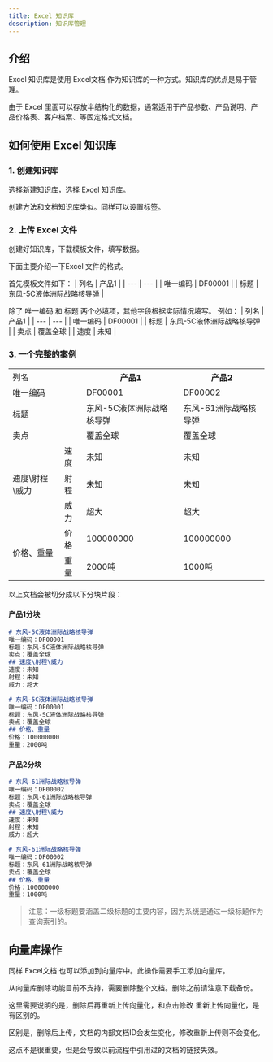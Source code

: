 ```yaml
---
title: Excel 知识库
description: 知识库管理
---
```


## 介绍

Excel 知识库是使用 Excel文档 作为知识库的一种方式。知识库的优点是易于管理。

由于 Excel 里面可以存放半结构化的数据，通常适用于产品参数、产品说明、产品价格表、客户档案、等固定格式文档。

## 如何使用 Excel 知识库

### 1. 创建知识库

选择新建知识库，选择 Excel 知识库。

创建方法和文档知识库类似。同样可以设置标签。

### 2. 上传 Excel 文件

创建好知识库，下载模板文件，填写数据。

下面主要介绍一下Excel 文件的格式。

首先模板文件如下：
| 列名 |  产品1 |
| --- |  --- |
| 唯一编码 | DF00001 |
| 标题  | 东风-5C液体洲际战略核导弹 |

除了 唯一编码 和 标题 两个必填项，其他字段根据实际情况填写。
例如：
| 列名 |  产品1 |
| --- |  --- |
| 唯一编码 | DF00001 |
| 标题  | 东风-5C液体洲际战略核导弹 |
| 卖点  | 覆盖全球 |
| 速度  | 未知 |

### 3. 一个完整的案例
<table>
<tr>
<td colspan="2">列名</td>
<th>产品1</th>
<th>产品2</th>
</tr>
<tr>
<td colspan="2">唯一编码</td>
<td>DF00001</td>
<td>DF00002</td>
</tr>
<tr>
<td colspan="2">标题</td>
<td>东风-5C液体洲际战略核导弹</td>
<td>东风-61洲际战略核导弹</td>
</tr>
<tr>
<td colspan="2">卖点</td>
<td>覆盖全球</td>
<td>覆盖全球</td>
</tr>
<tr>
</tr>
<tr>
<td rowspan="3">速度\射程\威力</td>
<td>速度</td>
<td>未知</td>
<td>未知</td>
</tr>
<tr>
<td>射程</td>
<td>未知</td>
<td>未知</td>
</tr>
<tr>
<td>威力</td>
<td>超大</td>
<td>超大</td>
</tr><tr>
<td rowspan="3">价格、重量</td>
<td>价格</td>
<td>100000000</td>
<td>100000000</td>
</tr>
<tr>
<td>重量</td>
<td>2000吨</td>
<td>1000吨</td>
</tr>
</table>

以上文档会被切分成以下分块片段：
#### 产品1分块
```md tab="分块1"
# 东风-5C液体洲际战略核导弹
唯一编码：DF00001
标题：东风-5C液体洲际战略核导弹
卖点：覆盖全球
## 速度\射程\威力
速度：未知
射程：未知
威力：超大
```

```md tab="分块2"
# 东风-5C液体洲际战略核导弹
唯一编码：DF00001
标题：东风-5C液体洲际战略核导弹
卖点：覆盖全球
## 价格、重量
价格：100000000
重量：2000吨
```
#### 产品2分块
```md tab="分块1"
# 东风-61洲际战略核导弹
唯一编码：DF00002
标题：东风-61洲际战略核导弹
卖点：覆盖全球
## 速度\射程\威力
速度：未知
射程：未知
威力：超大
```

```md tab="分块2"
# 东风-61洲际战略核导弹
唯一编码：DF00002
标题：东风-61洲际战略核导弹
卖点：覆盖全球
## 价格、重量
价格：100000000
重量：1000吨   
```
> 注意：一级标题要涵盖二级标题的主要内容，因为系统是通过一级标题作为查询索引的。

## 向量库操作

同样 Excel文档 也可以添加到向量库中。此操作需要手工添加向量库。

从向量库删除功能目前不支持，需要删除整个文档。删除之前请注意下载备份。

这里需要说明的是，删除后再重新上传向量化，和点击修改 重新上传向量化，是有区别的。

区别是，删除后上传，文档的内部文档ID会发生变化，修改重新上传则不会变化。

这点不是很重要，但是会导致以前流程中引用过的文档的链接失效。